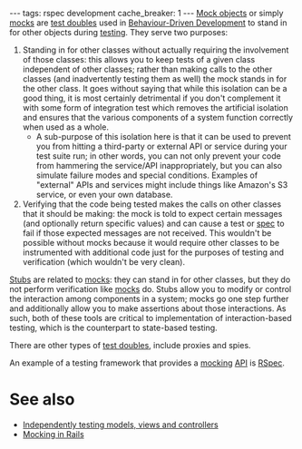 ---
tags: rspec development
cache_breaker: 1
---
[[Mock objects]] or simply [[mocks]] are [[test doubles]] used in [[Behaviour-Driven Development]] to stand in for other objects during [[testing]]. They serve two purposes:

# Standing in for other classes without actually requiring the involvement of those classes: this allows you to keep tests of a given class independent of other classes; rather than making calls to the other classes (and inadvertently testing them as well) the mock stands in for the other class. It goes without saying that while this isolation can be a good thing, it is most certainly detrimental if you don't complement it with some form of integration test which removes the artificial isolation and ensures that the various components of a system function correctly when used as a whole.
#* A sub-purpose of this isolation here is that it can be used to prevent you from hitting a third-party or external API or service during your test suite run; in other words, you can not only prevent your code from hammering the service/API inappropriately, but you can also simulate failure modes and special conditions. Examples of "external" APIs and services might include things like Amazon's S3 service, or even your own database.
# Verifying that the code being tested makes the calls on other classes that it should be making: the mock is told to expect certain messages (and optionally return specific values) and can cause a test or [[spec]] to fail if those expected messages are not received. This wouldn't be possible without mocks because it would require other classes to be instrumented with additional code just for the purposes of testing and verification (which wouldn't be very clean).

[[Stubs]] are related to [[mocks]]: they can stand in for other classes, but they do not perform verification like [[mocks]] do. Stubs allow you to modify or control the interaction among components in a system; mocks go one step further and additionally allow you to make assertions about those interactions. As such, both of these tools are critical to implementation of interaction-based testing, which is the counterpart to state-based testing.

There are other types of [[test doubles]], include proxies and spies.

An example of a testing framework that provides a [[mocking]] [[API]] is [[RSpec]].

= See also =

* [[Independently testing models, views and controllers]]
* [[Mocking in Rails]]
